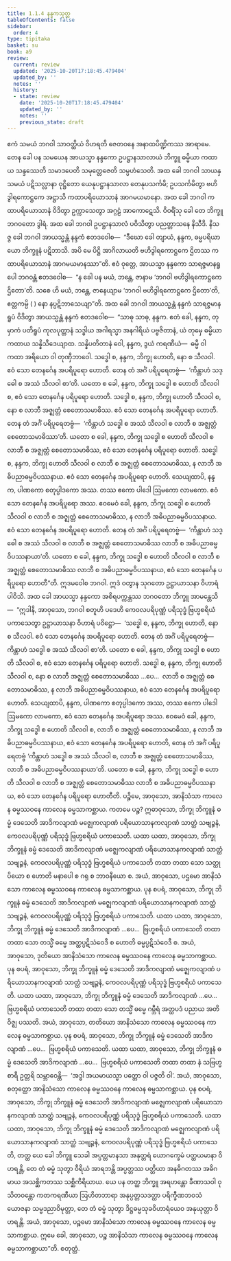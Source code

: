 ```yaml
---
title: 1.1.4 နန္ဒကသုတ္တ
tableOfContents: false
sidebar:
  order: 4
type: tipitaka
basket: su
book: a9
review:
  current: review
  updated: '2025-10-20T17:18:45.479404'
  updated_by: ''
  notes: ''
  history:
  - state: review
    date: '2025-10-20T17:18:45.479404'
    updated_by: ''
    notes: ''
    previous_state: draft
---
```



<DynamicBreadcrumb />


<ReviewStatus review={frontmatter.review} showDetails={true} />

<HypothesisAnnotation frontmatter={frontmatter} />

<Division number="4" book="a9" e="ch" v="17" p="169">

<Paragraph number="40" book="a9">
ဧကံ သမယံ ဘဂဝါ သာဝတ္ထိယံ ဝိဟရတိ ဇေတဝနေ အနာထပိဏ္ဍိကဿ အာရာမေ. တေန ခေါ ပန သမယေန အာယသ္မာ နန္ဒကော ဥပဋ္ဌာနသာလာယံ ဘိက္ခူ ဓမ္မိယာ ကထာယ သန္ဒဿေတိ သမာဒပေတိ သမုတ္တေဇေတိ သမ္ပဟံသေတိ. အထ ခေါ ဘဂဝါ သာယနှသမယံ ပဋိသလ္လာနာ ဝုဋ္ဌိတော ယေနုပဋ္ဌာနသာလာ တေနုပသင်္ကမိ; ဥပသင်္ကမိတွာ ဗဟိဒွါရကောဋ္ဌကေ အဋ္ဌာသိ ကထာပရိယောသာနံ အာဂမယမာနော. အထ ခေါ ဘဂဝါ ကထာပရိယောသာနံ ဝိဒိတွာ ဥက္ကာသေတွာ အဂ္ဂဠံ အာကောဋေသိ. ဝိဝရိံသု ခေါ တေ ဘိက္ခူ ဘဂဝတော ဒွါရံ.
</Paragraph>

<Paragraph number="41" book="a9">
အထ ခေါ ဘဂဝါ ဥပဋ္ဌာနသာလံ ပဝိသိတွာ ပညတ္တာသနေ နိသီဒိ. နိသဇ္ဇ ခေါ ဘဂဝါ အာယသ္မန္တံ နန္ဒကံ ဧတဒဝေါစ—  “ဒီဃော ခေါ တျာယံ, နန္ဒက, ဓမ္မပရိယာယော ဘိက္ခူနံ ပဋိဘာသိ. အပိ မေ ပိဋ္ဌိ အာဂိလာယတိ ဗဟိဒွါရကောဋ္ဌကေ ဌိတဿ ကထာပရိယောသာနံ အာဂမယမာနဿာ”တိ.
</Paragraph>

<Paragraph number="42" book="a9">
ဧဝံ ဝုတ္တေ, အာယသ္မာ နန္ဒကော သာရဇ္ဇမာနရူပေါ ဘဂဝန္တံ ဧတဒဝေါစ—  “န ခေါ ပန မယံ, ဘန္တေ, ဇာနာမ ‘ဘဂဝါ ဗဟိဒွါရကောဋ္ဌကေ ဌိတော’တိ. သစေ ဟိ မယံ, ဘန္တေ, ဇာနေယျာမ ‘ဘဂဝါ ဗဟိဒွါရကောဋ္ဌကေ ဌိတော’တိ, ဧတ္တကမ္ပိ ( ) နော နပ္ပဋိဘာသေယျာ”တိ.
</Paragraph>

<Paragraph number="43" book="a9">
အထ ခေါ ဘဂဝါ အာယသ္မန္တံ နန္ဒကံ သာရဇ္ဇမာနရူပံ ဝိဒိတွာ အာယသ္မန္တံ နန္ဒကံ ဧတဒဝေါစ—  “သာဓု သာဓု, နန္ဒက. ဧတံ ခေါ, နန္ဒက, တုမှာကံ ပတိရူပံ ကုလပုတ္တာနံ သဒ္ဓါယ အဂါရသ္မာ အနဂါရိယံ ပဗ္ဗဇိတာနံ, ယံ တုမှေ ဓမ္မိယာ ကထာယ သန္နိသီဒေယျာထ. သန္နိပတိတာနံ ဝေါ, နန္ဒက, ဒွယံ ကရဏီယံ—  ဓမ္မီ ဝါ ကထာ အရိယော ဝါ တုဏှီဘာဝေါ. သဒ္ဓေါ စ, နန္ဒက, ဘိက္ခု ဟောတိ, နော စ သီလဝါ. ဧဝံ သော တေနင်္ဂေန အပရိပူရော ဟောတိ. တေန တံ အင်္ဂံ ပရိပူရေတဗ္ဗံ—  ‘ကိန္တာဟံ သဒ္ဓေါ စ အဿံ သီလဝါ စာ’တိ. ယတော စ ခေါ, နန္ဒက, ဘိက္ခု သဒ္ဓေါ စ ဟောတိ သီလဝါ စ, ဧဝံ သော တေနင်္ဂေန ပရိပူရော ဟောတိ.
</Paragraph>

<Paragraph number="44" book="a9">
သဒ္ဓေါ စ, နန္ဒက, ဘိက္ခု ဟောတိ သီလဝါ စ, နော စ လာဘီ အဇ္ဈတ္တံ စေတောသမာဓိဿ. ဧဝံ သော တေနင်္ဂေန အပရိပူရော ဟောတိ. တေန တံ အင်္ဂံ ပရိပူရေတဗ္ဗံ—  ‘ကိန္တာဟံ သဒ္ဓေါ စ အဿံ သီလဝါ စ လာဘီ စ အဇ္ဈတ္တံ စေတောသမာဓိဿာ’တိ. ယတော စ ခေါ, နန္ဒက, ဘိက္ခု သဒ္ဓေါ စ ဟောတိ သီလဝါ စ လာဘီ စ အဇ္ဈတ္တံ စေတောသမာဓိဿ, ဧဝံ သော တေနင်္ဂေန ပရိပူရော ဟောတိ.
</Paragraph>

<Paragraph number="45" book="a9">
သဒ္ဓေါ စ, နန္ဒက, ဘိက္ခု ဟောတိ သီလဝါ စ လာဘီ စ အဇ္ဈတ္တံ စေတောသမာဓိဿ, န လာဘီ အဓိပညာဓမ္မဝိပဿနာယ. ဧဝံ သော တေနင်္ဂေန အပရိပူရော ဟောတိ. သေယျထာပိ, နန္ဒက, ပါဏကော စတုပ္ပါဒကော အဿ. တဿ ဧကော ပါဒေါ ဩမကော လာမကော. ဧဝံ သော တေနင်္ဂေန အပရိပူရော အဿ. ဧဝမေဝံ ခေါ, နန္ဒက, ဘိက္ခု သဒ္ဓေါ စ ဟောတိ သီလဝါ စ လာဘီ စ အဇ္ဈတ္တံ စေတောသမာဓိဿ, န လာဘီ အဓိပညာဓမ္မဝိပဿနာယ. ဧဝံ သော တေနင်္ဂေန အပရိပူရော ဟောတိ. တေန တံ အင်္ဂံ ပရိပူရေတဗ္ဗံ—  ‘ကိန္တာဟံ သဒ္ဓေါ စ အဿံ သီလဝါ စ လာဘီ စ အဇ္ဈတ္တံ စေတောသမာဓိဿ လာဘီ စ အဓိပညာဓမ္မဝိပဿနာယာ’တိ.
</Paragraph>

<Paragraph number="46" book="a9">
ယတော စ ခေါ, နန္ဒက, ဘိက္ခု သဒ္ဓေါ စ ဟောတိ သီလဝါ စ လာဘီ စ အဇ္ဈတ္တံ စေတောသမာဓိဿ လာဘီ စ အဓိပညာဓမ္မဝိပဿနာယ, ဧဝံ သော တေနင်္ဂေန ပရိပူရော ဟောတီ”တိ. ဣဒမဝေါစ ဘဂဝါ. ဣဒံ ဝတွာန သုဂတော ဥဋ္ဌာယာသနာ ဝိဟာရံ ပါဝိသိ.
</Paragraph>

<Paragraph number="47" book="a9">
အထ ခေါ အာယသ္မာ နန္ဒကော အစိရပက္ကန္တဿ ဘဂဝတော ဘိက္ခူ အာမန္တေသိ—  “ဣဒါနိ, အာဝုသော, ဘဂဝါ စတူဟိ ပဒေဟိ ကေဝလပရိပုဏ္ဏံ ပရိသုဒ္ဓံ ဗြဟ္မစရိယံ ပကာသေတွာ ဥဋ္ဌာယာသနာ ဝိဟာရံ ပဝိဋ္ဌော—  ‘သဒ္ဓေါ စ, နန္ဒက, ဘိက္ခု ဟောတိ, နော စ သီလဝါ. ဧဝံ သော တေနင်္ဂေန အပရိပူရော ဟောတိ. တေန တံ အင်္ဂံ ပရိပူရေတဗ္ဗံ—  ကိန္တာဟံ သဒ္ဓေါ စ အဿံ သီလဝါ စာ’တိ. ယတော စ ခေါ, နန္ဒက, ဘိက္ခု သဒ္ဓေါ စ ဟောတိ သီလဝါ စ, ဧဝံ သော တေနင်္ဂေန ပရိပူရော ဟောတိ. သဒ္ဓေါ စ, နန္ဒက, ဘိက္ခု ဟောတိ သီလဝါ စ, နော စ လာဘီ အဇ္ဈတ္တံ စေတောသမာဓိဿ …ပေ…  လာဘီ စ အဇ္ဈတ္တံ စေတောသမာဓိဿ, န လာဘီ အဓိပညာဓမ္မဝိပဿနာယ, ဧဝံ သော တေနင်္ဂေန အပရိပူရော ဟောတိ. သေယျထာပိ, နန္ဒက, ပါဏကော စတုပ္ပါဒကော အဿ, တဿ ဧကော ပါဒေါ ဩမကော လာမကော, ဧဝံ သော တေနင်္ဂေန အပရိပူရော အဿ. ဧဝမေဝံ ခေါ, နန္ဒက, ဘိက္ခု သဒ္ဓေါ စ ဟောတိ သီလဝါ စ, လာဘီ စ အဇ္ဈတ္တံ စေတောသမာဓိဿ, န လာဘီ အဓိပညာဓမ္မဝိပဿနာယ, ဧဝံ သော တေနင်္ဂေန အပရိပူရော ဟောတိ, တေန တံ အင်္ဂံ ပရိပူရေတဗ္ဗံ ‘ကိန္တာဟံ သဒ္ဓေါ စ အဿံ သီလဝါ စ, လာဘီ စ အဇ္ဈတ္တံ စေတောသမာဓိဿ, လာဘီ စ အဓိပညာဓမ္မဝိပဿနာယာ’တိ. ယတော စ ခေါ, နန္ဒက, ဘိက္ခု သဒ္ဓေါ စ ဟောတိ သီလဝါ စ လာဘီ စ အဇ္ဈတ္တံ စေတောသမာဓိဿ လာဘီ စ အဓိပညာဓမ္မဝိပဿနာယ, ဧဝံ သော တေနင်္ဂေန ပရိပူရော ဟောတီတိ.
</Paragraph>

<Paragraph number="48" book="a9">
ပဉ္စိမေ, အာဝုသော, အာနိသံသာ ကာလေန ဓမ္မဿဝနေ ကာလေန ဓမ္မသာကစ္ဆာယ. ကတမေ ပဉ္စ? ဣဓာဝုသော, ဘိက္ခု ဘိက္ခူနံ ဓမ္မံ ဒေသေတိ အာဒိကလျာဏံ မဇ္ဈေကလျာဏံ ပရိယောသာနကလျာဏံ သာတ္ထံ သဗျဉ္ဇနံ, ကေဝလပရိပုဏ္ဏံ ပရိသုဒ္ဓံ ဗြဟ္မစရိယံ ပကာသေတိ. ယထာ ယထာ, အာဝုသော, ဘိက္ခု ဘိက္ခူနံ ဓမ္မံ ဒေသေတိ အာဒိကလျာဏံ မဇ္ဈေကလျာဏံ ပရိယောသာနကလျာဏံ သာတ္ထံ သဗျဉ္ဇနံ, ကေဝလပရိပုဏ္ဏံ ပရိသုဒ္ဓံ ဗြဟ္မစရိယံ ပကာသေတိ တထာ တထာ သော သတ္ထု ပိယော စ ဟောတိ မနာပေါ စ ဂရု စ ဘာဝနီယော စ. အယံ, အာဝုသော, ပဌမော အာနိသံသော ကာလေန ဓမ္မဿဝနေ ကာလေန ဓမ္မသာကစ္ဆာယ.
</Paragraph>

<Paragraph number="49" book="a9">
ပုန စပရံ, အာဝုသော, ဘိက္ခု ဘိက္ခူနံ ဓမ္မံ ဒေသေတိ အာဒိကလျာဏံ မဇ္ဈေကလျာဏံ ပရိယောသာနကလျာဏံ သာတ္ထံ သဗျဉ္ဇနံ, ကေဝလပရိပုဏ္ဏံ ပရိသုဒ္ဓံ ဗြဟ္မစရိယံ ပကာသေတိ. ယထာ ယထာ, အာဝုသော, ဘိက္ခု ဘိက္ခူနံ ဓမ္မံ ဒေသေတိ အာဒိကလျာဏံ …ပေ…  ဗြဟ္မစရိယံ ပကာသေတိ တထာ တထာ သော တသ္မိံ ဓမ္မေ အတ္ထပ္ပဋိသံဝေဒီ စ ဟောတိ ဓမ္မပ္ပဋိသံဝေဒီ စ. အယံ, အာဝုသော, ဒုတိယော အာနိသံသော ကာလေန ဓမ္မဿဝနေ ကာလေန ဓမ္မသာကစ္ဆာယ.
</Paragraph>

<Paragraph number="50" book="a9">
ပုန စပရံ, အာဝုသော, ဘိက္ခု ဘိက္ခူနံ ဓမ္မံ ဒေသေတိ အာဒိကလျာဏံ မဇ္ဈေကလျာဏံ ပရိယောသာနကလျာဏံ သာတ္ထံ သဗျဉ္ဇနံ, ကေဝလပရိပုဏ္ဏံ ပရိသုဒ္ဓံ ဗြဟ္မစရိယံ ပကာသေတိ. ယထာ ယထာ, အာဝုသော, ဘိက္ခု ဘိက္ခူနံ ဓမ္မံ ဒေသေတိ အာဒိကလျာဏံ …ပေ…  ဗြဟ္မစရိယံ ပကာသေတိ တထာ တထာ သော တသ္မိံ ဓမ္မေ ဂမ္ဘီရံ အတ္ထပဒံ ပညာယ အတိဝိဇ္ဈ ပဿတိ. အယံ, အာဝုသော, တတိယော အာနိသံသော ကာလေန ဓမ္မဿဝနေ ကာလေန ဓမ္မသာကစ္ဆာယ.
</Paragraph>

<Paragraph number="51" book="a9">
ပုန စပရံ, အာဝုသော, ဘိက္ခု ဘိက္ခူနံ ဓမ္မံ ဒေသေတိ အာဒိကလျာဏံ …ပေ…  ဗြဟ္မစရိယံ ပကာသေတိ. ယထာ ယထာ, အာဝုသော, ဘိက္ခု ဘိက္ခူနံ ဓမ္မံ ဒေသေတိ အာဒိကလျာဏံ …ပေ…  ဗြဟ္မစရိယံ ပကာသေတိ တထာ တထာ နံ သဗြဟ္မစာရီ ဥတ္တရိ သမ္ဘာဝေန္တိ—  ‘အဒ္ဓါ အယမာယသ္မာ ပတ္တော ဝါ ပဇ္ဇတိ ဝါ’. အယံ, အာဝုသော, စတုတ္ထော အာနိသံသော ကာလေန ဓမ္မဿဝနေ ကာလေန ဓမ္မသာကစ္ဆာယ.
</Paragraph>

<Paragraph number="52" book="a9">
ပုန စပရံ, အာဝုသော, ဘိက္ခု ဘိက္ခူနံ ဓမ္မံ ဒေသေတိ အာဒိကလျာဏံ မဇ္ဈေကလျာဏံ ပရိယောသာနကလျာဏံ သာတ္ထံ သဗျဉ္ဇနံ, ကေဝလပရိပုဏ္ဏံ ပရိသုဒ္ဓံ ဗြဟ္မစရိယံ ပကာသေတိ. ယထာ ယထာ, အာဝုသော, ဘိက္ခု ဘိက္ခူနံ ဓမ္မံ ဒေသေတိ အာဒိကလျာဏံ မဇ္ဈေကလျာဏံ ပရိယောသာနကလျာဏံ သာတ္ထံ သဗျဉ္ဇနံ, ကေဝလပရိပုဏ္ဏံ ပရိသုဒ္ဓံ ဗြဟ္မစရိယံ ပကာသေတိ, တတ္ထ ယေ ခေါ ဘိက္ခူ သေခါ အပ္ပတ္တမာနသာ အနုတ္တရံ ယောဂက္ခေမံ ပတ္ထယမာနာ ဝိဟရန္တိ, တေ တံ ဓမ္မံ သုတွာ ဝီရိယံ အာရဘန္တိ အပ္ပတ္တဿ ပတ္တိယာ အနဓိဂတဿ အဓိဂမာယ အသစ္ဆိကတဿ သစ္ဆိကိရိယာယ. ယေ ပန တတ္ထ ဘိက္ခူ အရဟန္တော ခီဏာသဝါ ဝုသိတဝန္တော ကတကရဏီယာ ဩဟိတဘာရာ အနုပ္ပတ္တသဒတ္ထာ ပရိက္ခီဏဘဝသံယောဇနာ သမ္မဒညာဝိမုတ္တာ, တေ တံ ဓမ္မံ သုတွာ ဒိဋ္ဌဓမ္မသုခဝိဟာရံယေဝ အနုယုတ္တာ ဝိဟရန္တိ. အယံ, အာဝုသော, ပဉ္စမော အာနိသံသော ကာလေန ဓမ္မဿဝနေ ကာလေန ဓမ္မသာကစ္ဆာယ. ဣမေ ခေါ, အာဝုသော, ပဉ္စ အာနိသံသာ ကာလေန ဓမ္မဿဝနေ ကာလေန ဓမ္မသာကစ္ဆာယာ”တိ.

</Paragraph>
</Division>

<Paragraph number="53" type="center" book="a9">
စတုတ္ထံ.
</Paragraph>